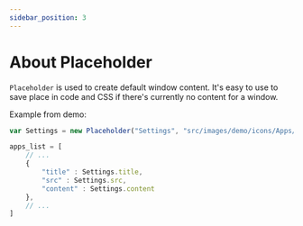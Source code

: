 ```yaml
---
sidebar_position: 3
---
```

# About Placeholder

`Placeholder` is used to create default window content. It's easy to use to save place in code and CSS if there's currently no content for a window.

Example from demo:
```js
var Settings = new Placeholder("Settings", "src/images/demo/icons/Apps/Settings.png");

apps_list = [
    // ...
    {
		"title" : Settings.title,
		"src" : Settings.src,
		"content" : Settings.content
	},
    // ...
]
```